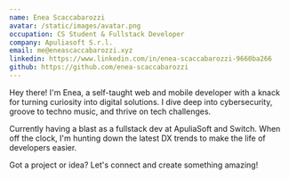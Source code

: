 ```yaml
---
name: Enea Scaccabarozzi
avatar: /static/images/avatar.png
occupation: CS Student & Fullstack Developer
company: Apuliasoft S.r.l.
email: me@eneascaccabarozzi.xyz
linkedin: https://www.linkedin.com/in/enea-scaccabarozzi-9660ba266
github: https://github.com/enea-scaccabarozzi
---
```


Hey there! I'm Enea, a self-taught web and mobile developer with a knack for turning curiosity into digital solutions.
I dive deep into cybersecurity, groove to techno music, and thrive on tech challenges.

Currently having a blast as a fullstack dev at ApuliaSoft and Switch.
When off the clock, I'm hunting down the latest DX trends to make the life of developers easier.

Got a project or idea? Let's connect and create something amazing!
